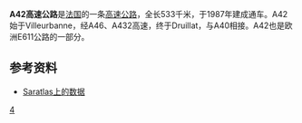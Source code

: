 '''A42高速公路'''是[[法国|法国]]的一条[[高速公路|高速公路]]，全长533千米，于1987年建成通车。A42始于Villeurbanne，经A46、A432高速，终于Druillat，与A40相接。A42也是欧洲E611公路的一部分。

==参考资料==
*[http://saratlas.free.fr/index.php?page=autoroute&route=a42&lang=fr Saratlas上的数据]{{Wayback|url=http://saratlas.free.fr/index.php?page=autoroute&route=a42&lang=fr |date=20160303214748 }}{{fr}}

{{Autoroutes}}

[[Category:法国高速公路|4]]